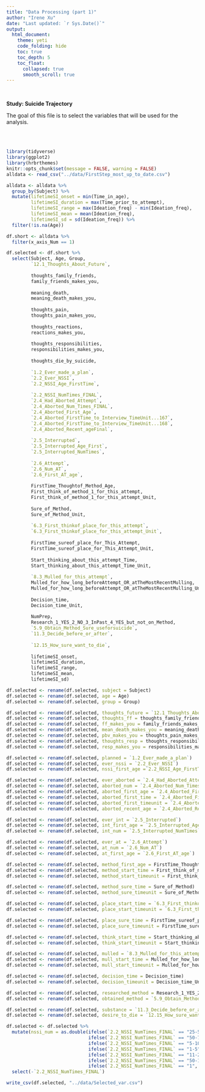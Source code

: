 ```yaml
---
title: "Data Processing (part 1)"
author: "Irene Xu"
date: "Last updated: `r Sys.Date()`"
output:
  html_document:
    theme: yeti
    code_folding: hide
    toc: true
    toc_depth: 5
    toc_float:
      collapsed: true
      smooth_scroll: true
---
```

<br/>

**Study: Suicide Trajectory**    

The goal of this file is to select the variables that will be used for the analysis.

<br/>
<br/>
```r
library(tidyverse)
library(ggplot2)
library(hrbrthemes)
knitr::opts_chunk$set(message = FALSE, warning = FALSE)
alldata <- read_csv("../data/FirstStep_most_up_to_date.csv")
```

```r
alldata <- alldata %>%
  group_by(Subject) %>%
  mutate(lifetimeSI_onset = min(Time_in_age),
         lifetimeSI_duration = max(Time_prior_to_attempt),
         lifetimeSI_range = max(Ideation_freq) - min(Ideation_freq),
         lifetimeSI_mean = mean(Ideation_freq),
         lifetimeSI_sd = sd(Ideation_freq)) %>%
  filter(!is.na(Age))
```

```r
df.short <- alldata %>%
  filter(x_axis_Num == 1) 

df.selected <- df.short %>%
  select(Subject, Age, Group,
         `12.1_Thoughts_About_Future`,
         
         thoughts_family_friends,
         family_friends_makes_you,
         
         meaning_death,
         meaning_death_makes_you,
         
         thoughts_pain,
         thoughts_pain_makes_you,
         
         thoughts_reactions,
         reactions_makes_you,
         
         thoughts_responsibilities,
         responsibilities_makes_you,
         
         thoughts_die_by_suicide,
         
         `1.2_Ever_made_a_plan`,
         `2.2_Ever_NSSI`,
         `2.2_NSSI_Age_FirstTime`,
         
         `2.2_NSSI_NumTimes_FINAL`,
         `2.4_Had_Aborted_Attempt`,
         `2.4_Aborted_Num_Times_FINAL`,
         `2.4_Aborted_First_Age`,
         `2.4_Aborted_FirstTime_to_Interview_TimeUnit...167`,
         `2.4_Aborted_FirstTime_to_Interview_TimeUnit...168`,
         `2.4_Aborted_Recent_ageFinal`,
         
         `2.5_Interrupted`,
         `2.5_Interrupted_Age_First`,
         `2.5_Interrupted_NumTimes`,
         
         `2.6_Attempt`,
         `2.6_Num_AT`,
         `2.6_First_AT_age`,
         
         FirstTime_Thoughtof_Method_Age,
         First_think_of_method_1_for_this_attempt,
         First_think_of_method_1_for_this_attempt_Unit,
         
         Sure_of_Method,
         Sure_of_Method_Unit,
         
         `6.3_First_thinkof_place_for_this_attempt`,
         `6.3_First_thinkof_place_for_this_attempt_Unit`,
         
         FirstTime_sureof_place_for_This_Attempt,
         FirstTime_sureof_place_for_This_Attempt_Unit,
         
         Start_thinking_about_this_attempt_Time,
         Start_thinking_about_this_attempt_Time_Unit,
         
         `8.3_Mulled_for_this_attempt`,
         Mulled_for_how_long_beforeAttempt_OR_atTheMostRecentMulling,
         Mulled_for_how_long_beforeAttempt_OR_atTheMostRecentMulling_Unit,
         
         Decision_time,
         Decision_time_Unit,
         
         NumPrep, 
         Research_1_YES_2_NO_3_InPast_4_YES_but_not_on_Method, 
         `5.9_Obtain_Method_Sure_useforsuicide`, 
         `11.3_Decide_before_or_after`, 
         
         `12.15_How_sure_want_to_die`, 
         
         lifetimeSI_onset,
         lifetimeSI_duration,
         lifetimeSI_range,
         lifetimeSI_mean,
         lifetimeSI_sd)
```

```r
df.selected <- rename(df.selected, subject = Subject) 
df.selected <- rename(df.selected, age = Age) 
df.selected <- rename(df.selected, group = Group)

df.selected <- rename(df.selected, thoughts_future = `12.1_Thoughts_About_Future`) 
df.selected <- rename(df.selected, thoughts_ff = thoughts_family_friends) 
df.selected <- rename(df.selected, ff_makes_you = family_friends_makes_you)
df.selected <- rename(df.selected, mean_death_makes_you = meaning_death_makes_you)
df.selected <- rename(df.selected, pbv_makes_you = thoughts_pain_makes_you)
df.selected <- rename(df.selected, thoughts_resp = thoughts_responsibilities)
df.selected <- rename(df.selected, resp_makes_you = responsibilities_makes_you)

df.selected <- rename(df.selected, planned = `1.2_Ever_made_a_plan`)
df.selected <- rename(df.selected, ever_nssi = `2.2_Ever_NSSI`)
df.selected <- rename(df.selected, nssi_first_age =`2.2_NSSI_Age_FirstTime`)

df.selected <- rename(df.selected, ever_aborted = `2.4_Had_Aborted_Attempt`)
df.selected <- rename(df.selected, aborted_num = `2.4_Aborted_Num_Times_FINAL`)
df.selected <- rename(df.selected, aborted_first_age = `2.4_Aborted_First_Age`)
df.selected <- rename(df.selected, aborted_first_time = `2.4_Aborted_FirstTime_to_Interview_TimeUnit...167`)
df.selected <- rename(df.selected, aborted_first_timeunit = `2.4_Aborted_FirstTime_to_Interview_TimeUnit...168`)
df.selected <- rename(df.selected, aborted_recent_age = `2.4_Aborted_Recent_ageFinal`)

df.selected <- rename(df.selected, ever_int = `2.5_Interrupted`)
df.selected <- rename(df.selected, int_first_age = `2.5_Interrupted_Age_First`)
df.selected <- rename(df.selected, int_num = `2.5_Interrupted_NumTimes`)

df.selected <- rename(df.selected, ever_at = `2.6_Attempt`)
df.selected <- rename(df.selected, at_num = `2.6_Num_AT`)
df.selected <- rename(df.selected, at_first_age = `2.6_First_AT_age`)

df.selected <- rename(df.selected, method_first_age = FirstTime_Thoughtof_Method_Age)
df.selected <- rename(df.selected, method_start_time = First_think_of_method_1_for_this_attempt)
df.selected <- rename(df.selected, method_start_timeunit = First_think_of_method_1_for_this_attempt_Unit)

df.selected <- rename(df.selected, method_sure_time = Sure_of_Method)
df.selected <- rename(df.selected, method_sure_timeunit = Sure_of_Method_Unit)

df.selected <- rename(df.selected, place_start_time = `6.3_First_thinkof_place_for_this_attempt`)
df.selected <- rename(df.selected, place_start_timeunit = `6.3_First_thinkof_place_for_this_attempt_Unit`)

df.selected <- rename(df.selected, place_sure_time = FirstTime_sureof_place_for_This_Attempt)
df.selected <- rename(df.selected, place_sure_timeunit = FirstTime_sureof_place_for_This_Attempt_Unit)

df.selected <- rename(df.selected, think_start_time = Start_thinking_about_this_attempt_Time)
df.selected <- rename(df.selected, think_start_timeunit = Start_thinking_about_this_attempt_Time_Unit)

df.selected <- rename(df.selected, mulled = `8.3_Mulled_for_this_attempt`)
df.selected <- rename(df.selected, mull_start_time = Mulled_for_how_long_beforeAttempt_OR_atTheMostRecentMulling)
df.selected <- rename(df.selected, mull_start_timeunit = Mulled_for_how_long_beforeAttempt_OR_atTheMostRecentMulling_Unit)

df.selected <- rename(df.selected, decision_time = Decision_time)
df.selected <- rename(df.selected, decision_timeunit = Decision_time_Unit)

df.selected <- rename(df.selected, researched_method = Research_1_YES_2_NO_3_InPast_4_YES_but_not_on_Method)
df.selected <- rename(df.selected, obtained_method = `5.9_Obtain_Method_Sure_useforsuicide`)

df.selected <- rename(df.selected, substance = `11.3_Decide_before_or_after`)
df.selected <- rename(df.selected, desire_to_die = `12.15_How_sure_want_to_die`)

df.selected <- df.selected %>%
  mutate(nssi_num = as.double(ifelse(`2.2_NSSI_NumTimes_FINAL` == "25-50", "37.5",
                              ifelse(`2.2_NSSI_NumTimes_FINAL` == "50-75", "62.5",
                              ifelse(`2.2_NSSI_NumTimes_FINAL` == "5-10", "7.5",
                              ifelse(`2.2_NSSI_NumTimes_FINAL` == "1-5", "2.5",
                              ifelse(`2.2_NSSI_NumTimes_FINAL` == "11-25", "18",
                              ifelse(`2.2_NSSI_NumTimes_FINAL` == "50-100", "75",
                              ifelse(`2.2_NSSI_NumTimes_FINAL` == "1", "1", NA))))))))) %>%
  select(-`2.2_NSSI_NumTimes_FINAL`)
```

```r
write_csv(df.selected, "../data/Selected_var.csv")
```

